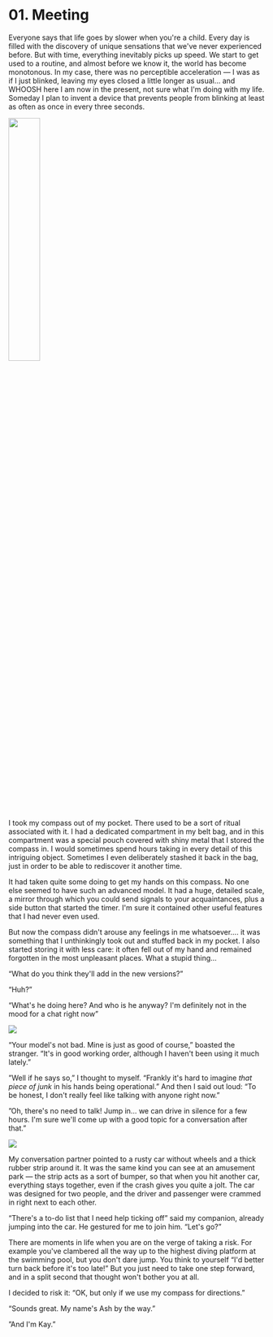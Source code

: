 

# 01. Meeting

Everyone says that life goes by slower when you're a child. Every day is filled with the discovery
of unique sensations that we've never experienced before. But with time, everything inevitably picks
up speed. We start to get used to a routine, and almost before we know it, the world has become
monotonous. In my case, there was no perceptible acceleration — I was as if I just blinked, leaving
my eyes closed a little longer as usual... and WHOOSH here I am now in the present, not sure what
I'm doing with my life. Someday I plan to invent a device that prevents people from blinking at
least as often as <TV video="-01-XBHXFq8">once in every three seconds</TV>.

<Image src={picOne} float="right" width="35%" />

I took my compass out of my pocket. There used to be a sort of ritual associated with it. I had a
dedicated compartment in my belt bag, and in this compartment was a special pouch covered with shiny
metal that I stored the compass in. I would sometimes spend hours taking in every detail of this
intriguing object. Sometimes I even deliberately stashed it back in the bag, just in order to be
able to rediscover it another time.

It had taken quite some doing to get my hands on this compass. No one else seemed to have such an
advanced model. It had a huge, detailed scale, a mirror through which you could send signals to your
acquaintances, plus a side button that started the timer. I'm sure it contained other useful
features that I had never even used. <Gem oct={3} />

But now the compass didn't arouse any feelings in me whatsoever…. it was something that I
unthinkingly took out and stuffed back in my pocket. I also started storing it with less care: it
often fell out of my hand and remained forgotten in the most unpleasant places. What a stupid thing…

“What do you think they'll add in the new versions?”

“Huh?”

“What's he doing here? And who is he anyway? I'm definitely not in the mood for a chat right now”

<Image src={picTwo} />

“Your model's not bad. Mine is just as good of course,” boasted the stranger. “It's in good working
order, although I haven't been using it much lately.”

”Well if he says so,” I thought to myself. “Frankly it's hard to imagine _that piece of junk_ in his
hands being operational.” And then I said out loud: “To be honest, I don't really feel like talking
with anyone right now.”

”Oh, there's no need to talk! Jump in… we can drive in silence for a few hours. I'm sure we'll come
up with a good topic for a conversation after that.”

<Image src={picThree} />

My conversation partner pointed to a rusty car without wheels and a thick rubber strip around it. It
was the same kind you can see at an amusement park — the strip acts as a sort of bumper, so that
when you hit another car, everything stays together, even if the crash gives you quite a jolt. The
car was designed for two people, and the driver and passenger were crammed in right next to each
other.

“There's a to-do list that I need help ticking off” said my companion, already jumping into the car.
He gestured for me to join him. <Gem oct={0} /> “Let's go?”

There are moments in life when you are on the verge of taking a risk. For example you've clambered
all the way up to the highest diving platform at the swimming pool, but you don't dare jump. You
think to yourself “I'd better turn back before it's too late!” But you just need to take one step
forward, and in a split second that thought won't bother you at all.

I decided to risk it: “OK, but only if we use my compass for directions.”

“Sounds great. My name's Ash by the way.”

”And I'm Kay.”
